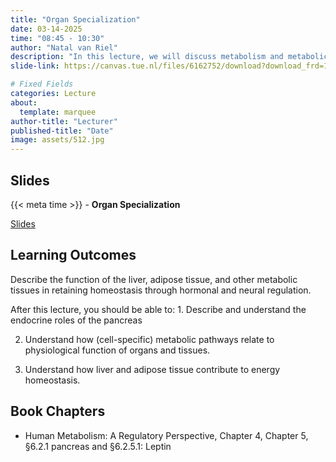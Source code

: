 ```yaml
---
title: "Organ Specialization"
date: 03-14-2025
time: "08:45 - 10:30"
author: "Natal van Riel"
description: "In this lecture, we will discuss metabolism and metabolic function of organs and tissues, especially the liver and adipose tissue."
slide-link: https://canvas.tue.nl/files/6162752/download?download_frd=1

# Fixed Fields
categories: Lecture
about:
  template: marquee
author-title: "Lecturer"
published-title: "Date"
image: assets/512.jpg
---
```


## Slides
::: slide-deck
{{< meta time >}} - **Organ Specialization**

::: slides
[Slides]({{< meta slide-link >}})
:::
:::

## Learning Outcomes

::: {.callout-important title="Principal Learning Outcome 4"}
Describe the function of the liver, adipose tissue, and other metabolic tissues in retaining homeostasis through hormonal and neural regulation.
:::

After this lecture, you should be able to:
1. Describe and understand the endocrine roles of the pancreas

2. Understand how (cell-specific) metabolic pathways relate to physiological function of organs and tissues.

3.  Understand how liver and adipose tissue contribute to energy homeostasis.

## Book Chapters

- Human Metabolism: A Regulatory Perspective, Chapter 4, Chapter 5, §6.2.1 pancreas and §6.2.5.1: Leptin


